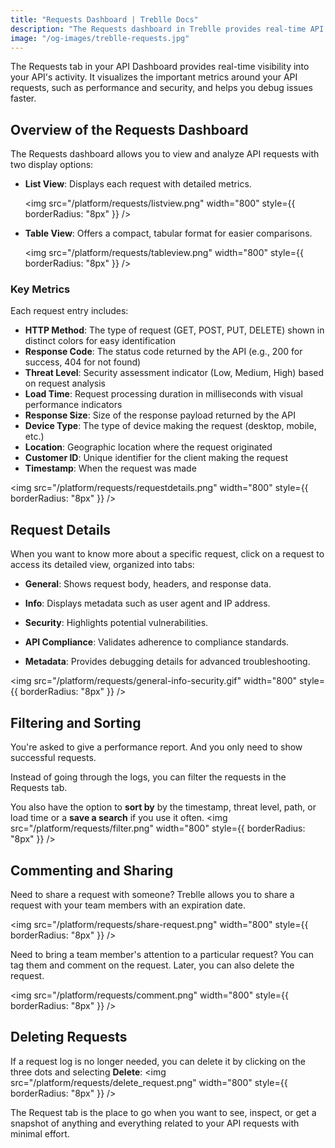 ```yaml
---
title: "Requests Dashboard | Treblle Docs"
description: "The Requests dashboard in Treblle provides real-time API monitoring, security insights, and performance metrics. Filter, analyze, and debug API requests effortlessly."
image: "/og-images/treblle-requests.jpg"
---
```


The Requests tab in your API Dashboard provides real-time visibility into your API's activity. It visualizes the important metrics around your API requests, such as performance and security, and helps you debug issues faster.

## Overview of the Requests Dashboard

The Requests dashboard allows you to view and analyze API requests with two display options:

- **List View**: Displays each request with detailed metrics.
  
  <img
    src="/platform/requests/listview.png"
    width="800"
    style={{ borderRadius: "8px" }}
  />

- **Table View**: Offers a compact, tabular format for easier comparisons.
  
  <img
    src="/platform/requests/tableview.png"
    width="800"
    style={{ borderRadius: "8px" }}
  />

### Key Metrics

Each request entry includes:

- **HTTP Method**: The type of request (GET, POST, PUT, DELETE) shown in distinct colors for easy identification
- **Response Code**: The status code returned by the API (e.g., 200 for success, 404 for not found)
- **Threat Level**: Security assessment indicator (Low, Medium, High) based on request analysis
- **Load Time**: Request processing duration in milliseconds with visual performance indicators
- **Response Size**: Size of the response payload returned by the API
- **Device Type**: The type of device making the request (desktop, mobile, etc.)
- **Location**: Geographic location where the request originated
- **Customer ID**: Unique identifier for the client making the request
- **Timestamp**: When the request was made

<img
    src="/platform/requests/requestdetails.png"
    width="800"
    style={{ borderRadius: "8px" }}
  />

## Request Details

When you want to know more about a specific request, click on a request to access its detailed view, organized into tabs:

- **General**: Shows request body, headers, and response data.

- **Info**: Displays metadata such as user agent and IP address.

- **Security**: Highlights potential vulnerabilities.

- **API Compliance**: Validates adherence to compliance standards.

- **Metadata**: Provides debugging details for advanced troubleshooting.

<img
    src="/platform/requests/general-info-security.gif"
    width="800"
    style={{ borderRadius: "8px" }}
  />


## Filtering and Sorting

You're asked to give a performance report. And you only need to show successful requests. 

Instead of going through the logs, you can filter the requests in the Requests tab. 

You also have the option to **sort by** by the timestamp, threat level, path, or load time or a **save a search** if you use it often.
 <img  
    src="/platform/requests/filter.png"
    width="800"
    style={{ borderRadius: "8px" }}
  />

## Commenting and Sharing

Need to share a request with someone? Treblle allows you to share a request with your team members with an expiration date. 

<img
    src="/platform/requests/share-request.png"
    width="800"
    style={{ borderRadius: "8px" }}
  />

Need to bring a team member's attention to a particular request? You can tag them and comment on the request. Later, you can also delete the request.

<img
    src="/platform/requests/comment.png"
    width="800"
    style={{ borderRadius: "8px" }}
  />

## Deleting Requests

If a request log is no longer needed, you can delete it by clicking on the three dots and selecting **Delete**:
<img
    src="/platform/requests/delete_request.png"
    width="800"
    style={{ borderRadius: "8px" }}
  />

The Request tab is the place to go when you want to see, inspect, or get a snapshot of anything and everything related to your API requests with minimal effort.